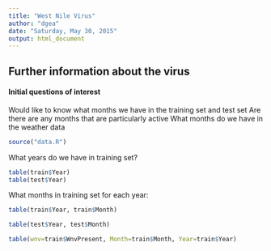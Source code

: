 ---
title: "West Nile Virus"
author: "dgea"
date: "Saturday, May 30, 2015"
output: html_document
---

## Further information about the virus

#### Initial questions of interest
Would like to know what months we have in the training set and test set
Are there are any months that are particularly active
What months do we have in the weather data

```{r, echo=FALSE, warning=FALSE, message=FALSE}
source("data.R")
```

What years do we have in training set?
```{r}
table(train$Year)
table(test$Year)
```

What months in training set for each year:

```{r}
table(train$Year, train$Month)
```

```{r}
table(test$Year, test$Month)
```

```{r}
table(wnv=train$WnvPresent, Month=train$Month, Year=train$Year)
```

